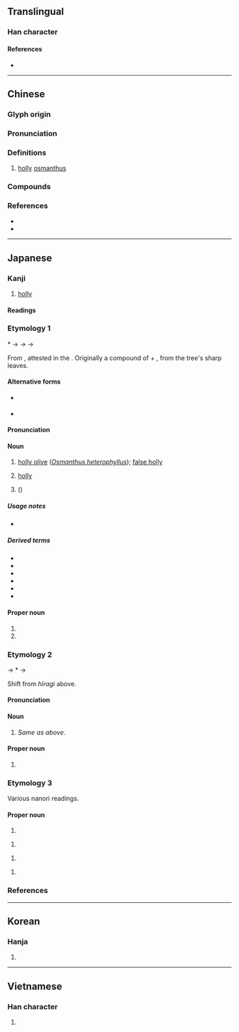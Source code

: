 {{character info/new}}
==Translingual==

===Han character===
{{Han char|rn=75|rad=木|as=05|sn=9|four=47933|canj=DHEY|ids=⿰木冬}}

====References====
* {{Han ref|kx=0518.150|dkj=14610|dj=0906.160|hdz=21187.030|uh=67CA|ud=26570|bh=CF60|bd=53088}}

----

==Chinese==
{{zh-forms}}
{{zh-wp|zh:柊树|en:Osmanthus heterophyllus}}

===Glyph origin===
{{Han etym}}

===Pronunciation===
{{zh-pron
|m=zhōng
|c=zung1,dung1
|mc=y
|oc=y
|cat=n
}}

===Definitions===
{{zh-hanzi}}

# [[holly]] [[osmanthus]]

===Compounds===
{{zh-der|柊樹|柊楑}}

===References===
* {{R:twedu|C05078}}
* {{R:yue:mfccd}}

----

==Japanese==

===Kanji===
{{ja-kanji|grade=|rs=木05}}

# [[holly]]

====Readings====
{{ja-readings
|goon=しゅ<しゆ
|kanon=しゅう<しゆう
|kun=ひいらぎ-<ひひらぎ-, ひらぎ-
|nanori=ひい<ひひ, らぎ
}}

===Etymology 1===
{{ja-kanjitab|ひいらぎ|yomi=k}}
&#42;{{IPAchar|/pi<sub>1</sub>pi<sub>1</sub>ra ki<sub>2</sub>/}} → {{IPAchar|/pipiraɡi/}} → {{IPAchar|/fifiraɡi/}} → {{IPAchar|/hiːraɡi/}}

From {{inh|ja|ojp|sort=ひいらき|-}}, attested in the ''{{w|Kojiki}}''. Originally a compound of {{m|ja|疼|tr=hihira||[[ache]]|pos=obsolete}} + {{m|ja|木|tr=ki||[[tree]]}}, from the tree's sharp leaves. {{rfv-etymology|ja}}

{{rfe|ja|extend for 'ponyfish' meaning}}

====Alternative forms====
* {{sense|holly olive}} {{ja-l|疼木}}
* {{sense|ponyfish}} {{ja-l|鮗}}

====Pronunciation====
{{ja-pron|y=k|ひいらぎ|acc=1|acc_ref=DJR}}

====Noun====
{{ja-noun|ひいらぎ|ヒイラギ|hhira=ひひらぎ|hkata=ヒヒラギ}}

# [[holly olive]] (''[[Osmanthus heterophyllus]]''); [[false holly]]
# {{lb|ja|by extension}} [[holly]]
# {{w|spotnape ponyfish}} ({{taxlink|Leiognathus nuchalis|species|ver=171028}})​

=====Usage notes=====
* {{U:ja:biology|ヒイラギ}}

=====Derived terms=====
{{der-top}}
* {{ja-r|柊%鰯|ひいらぎ%-いわし|[[sardine]] and holly [[charm]]}}
* {{ja-r|ヒイラギ科|ヒイラギ-か|[[Leiognathidae]]}}
* {{ja-r|柊%挿す|ひいらぎ%さす}}
* {{ja-r|柊%菜|ヒイラギ%ナ|[[mizuna]]}}
* {{ja-r|柊%南天|ヒイラギ% ナンテン|{{taxlink|Mahonia japonica|species|ver=171028}}}}
* {{ja-r|西洋%柊|セイヨウ% ヒイラギ|English holly|pos={{taxlink|Ilex aquifolium|species|ver=171028}}}}
{{der-bottom}}

====Proper noun====
{{ja-pos|proper|ひいらぎ|hhira=ひひらぎ}}

# {{given name|lang=ja|female|sort=ひいらき}}
# {{surname|lang=ja|sort=ひいらき}}

===Etymology 2===
{{ja-kanjitab|ひらぎ|yomi=k}}
{{IPAchar|/pipiraɡi/}} → *{{IPAchar|/firaɡi/}} → {{IPAchar|/hiraɡi/}}

Shift from ''hīragi'' above. {{rfv-etymology|ja}}

====Pronunciation====
{{ja-pron|y=k|ひらぎ}}

====Noun====
{{ja-noun|ひらぎ|ヒラギ}}

# ''Same as'' {{l|ja||ひいらぎ}} ''above''.

====Proper noun====
{{ja-pos|proper|ひらぎ}}

# {{surname|lang=ja|sort=ひらき}}

===Etymology 3===
Various nanori readings.

====Proper noun====
{{ja-pos|proper|しゅう}}

# {{given name|lang=ja|female|sort=しゆう}}

{{ja-pos|proper|のえる}}

# {{given name|lang=ja|female|sort=のえる}}

{{ja-pos|proper|ひいら|hhira=ひひら}}

# {{given name|lang=ja|female|sort=ひいら}}

{{ja-pos|proper|ひいらぎさき|hhira=ひひらぎさき}}

# {{surname|lang=ja|sort=ひいらきさき}}

===References===
<references/>

----

==Korean==

===Hanja===
{{ko-hanja|hangeul=종|eumhun=|rv=jong|mr=chong|y=cong}}

# {{defn|lang=ko|sort=木05}}

----

==Vietnamese==

===Han character===
{{vi-hantu|rs=木05|[[dông]]}}

# {{defn|lang=vi|sort=木05}}